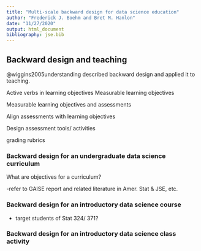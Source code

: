 ```yaml
---
title: "Multi-scale backward design for data science education"
author: "Frederick J. Boehm and Bret M. Hanlon"
date: "11/27/2020"
output: html_document
bibliography: jse.bib
---
```


## Backward design and teaching

@wiggins2005understanding described backward design and applied it to teaching.


Active verbs in learning objectives
Measurable learning objectives

Measurable learning objectives and assessments

Align assessments with learning objectives

Design assessment tools/ activities

grading rubrics






### Backward design for an undergraduate data science curriculum

What are objectives for a curriculum? 

-refer to GAISE report and related literature in Amer. Stat & JSE, etc.



### Backward design for an introductory data science course

- target students of Stat 324/ 371? 



### Backward design for an introductory data science class activity





